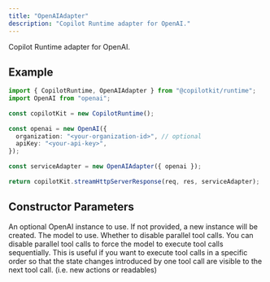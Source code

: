 ```yaml
---
title: "OpenAIAdapter"
description: "Copilot Runtime adapter for OpenAI."
---
```


Copilot Runtime adapter for OpenAI.
 
## Example
 
```ts
import { CopilotRuntime, OpenAIAdapter } from "@copilotkit/runtime";
import OpenAI from "openai";
 
const copilotKit = new CopilotRuntime();
 
const openai = new OpenAI({
  organization: "<your-organization-id>", // optional
  apiKey: "<your-api-key>",
});
 
const serviceAdapter = new OpenAIAdapter({ openai });
 
return copilotKit.streamHttpServerResponse(req, res, serviceAdapter);
```

## Constructor Parameters

<PropertyReference name="openai" type="OpenAI"  > 
An optional OpenAI instance to use.  If not provided, a new instance will be
  created.
</PropertyReference>

<PropertyReference name="model" type="string"  > 
The model to use.
</PropertyReference>

<PropertyReference name="disableParallelToolCalls" type="boolean"  default="false"> 
Whether to disable parallel tool calls.
  You can disable parallel tool calls to force the model to execute tool calls sequentially.
  This is useful if you want to execute tool calls in a specific order so that the state changes
  introduced by one tool call are visible to the next tool call. (i.e. new actions or readables)
</PropertyReference>

